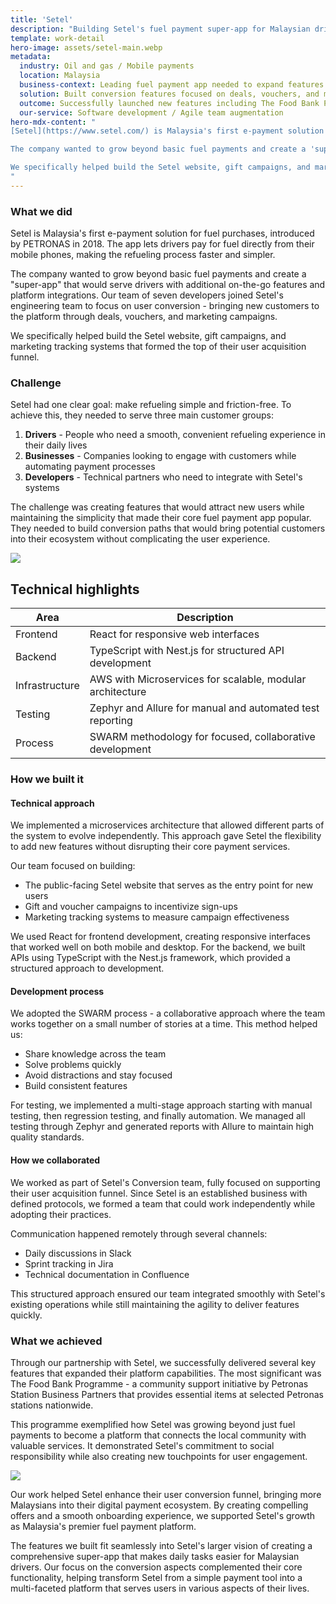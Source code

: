 ```yaml
---
title: 'Setel'
description: "Building Setel's fuel payment super-app for Malaysian drivers"
template: work-detail
hero-image: assets/setel-main.webp
metadata:
  industry: Oil and gas / Mobile payments
  location: Malaysia
  business-context: Leading fuel payment app needed to expand features and attract new users
  solution: Built conversion features focused on deals, vouchers, and marketing integration
  outcome: Successfully launched new features including The Food Bank Programme for community support
  our-service: Software development / Agile team augmentation
hero-mdx-content: "
[Setel](https://www.setel.com/) is Malaysia's first e-payment solution for fuel purchases, introduced by PETRONAS in 2018. The app lets drivers pay for fuel directly from their mobile phones, making the refueling process faster and simpler.

The company wanted to grow beyond basic fuel payments and create a 'super-app' that would serve drivers with additional on-the-go features and platform integrations. Our team of seven developers joined Setel's engineering team to focus on user conversion - bringing new customers to the platform through deals, vouchers, and marketing campaigns.

We specifically helped build the Setel website, gift campaigns, and marketing tracking systems that formed the top of their user acquisition funnel.
"
---
```


### What we did 

Setel is Malaysia's first e-payment solution for fuel purchases, introduced by PETRONAS in 2018. The app lets drivers pay for fuel directly from their mobile phones, making the refueling process faster and simpler.

The company wanted to grow beyond basic fuel payments and create a "super-app" that would serve drivers with additional on-the-go features and platform integrations. Our team of seven developers joined Setel's engineering team to focus on user conversion - bringing new customers to the platform through deals, vouchers, and marketing campaigns.

We specifically helped build the Setel website, gift campaigns, and marketing tracking systems that formed the top of their user acquisition funnel.

### Challenge 

Setel had one clear goal: make refueling simple and friction-free. To achieve this, they needed to serve three main customer groups:

1. **Drivers** - People who need a smooth, convenient refueling experience in their daily lives
2. **Businesses** - Companies looking to engage with customers while automating payment processes
3. **Developers** - Technical partners who need to integrate with Setel's systems

The challenge was creating features that would attract new users while maintaining the simplicity that made their core fuel payment app popular. They needed to build conversion paths that would bring potential customers into their ecosystem without complicating the user experience.

![](assets/setel-context.webp)

## Technical highlights

| Area             | Description                                                            |
|------------------|------------------------------------------------------------------------|
| Frontend         | React for responsive web interfaces                                    |
| Backend          | TypeScript with Nest.js for structured API development                 |
| Infrastructure   | AWS with Microservices for scalable, modular architecture              |
| Testing          | Zephyr and Allure for manual and automated test reporting              |
| Process          | SWARM methodology for focused, collaborative development               |

### How we built it

#### Technical approach

We implemented a microservices architecture that allowed different parts of the system to evolve independently. This approach gave Setel the flexibility to add new features without disrupting their core payment services.

Our team focused on building:

- The public-facing Setel website that serves as the entry point for new users
- Gift and voucher campaigns to incentivize sign-ups
- Marketing tracking systems to measure campaign effectiveness

We used React for frontend development, creating responsive interfaces that worked well on both mobile and desktop. For the backend, we built APIs using TypeScript with the Nest.js framework, which provided a structured approach to development.

#### Development process

We adopted the SWARM process - a collaborative approach where the team works together on a small number of stories at a time. This method helped us:

- Share knowledge across the team
- Solve problems quickly
- Avoid distractions and stay focused
- Build consistent features

For testing, we implemented a multi-stage approach starting with manual testing, then regression testing, and finally automation. We managed all testing through Zephyr and generated reports with Allure to maintain high quality standards.

#### How we collaborated

We worked as part of Setel's Conversion team, fully focused on supporting their user acquisition funnel. Since Setel is an established business with defined protocols, we formed a team that could work independently while adopting their practices.

Communication happened remotely through several channels:

- Daily discussions in Slack
- Sprint tracking in Jira
- Technical documentation in Confluence

This structured approach ensured our team integrated smoothly with Setel's existing operations while still maintaining the agility to deliver features quickly.

### What we achieved

Through our partnership with Setel, we successfully delivered several key features that expanded their platform capabilities. The most significant was The Food Bank Programme - a community support initiative by Petronas Station Business Partners that provides essential items at selected Petronas stations nationwide.

This programme exemplified how Setel was growing beyond just fuel payments to become a platform that connects the local community with valuable services. It demonstrated Setel's commitment to social responsibility while also creating new touchpoints for user engagement.

![](assets/setel-result.webp)

Our work helped Setel enhance their user conversion funnel, bringing more Malaysians into their digital payment ecosystem. By creating compelling offers and a smooth onboarding experience, we supported Setel's growth as Malaysia's premier fuel payment platform.

The features we built fit seamlessly into Setel's larger vision of creating a comprehensive super-app that makes daily tasks easier for Malaysian drivers. Our focus on the conversion aspects complemented their core functionality, helping transform Setel from a simple payment tool into a multi-faceted platform that serves users in various aspects of their lives.